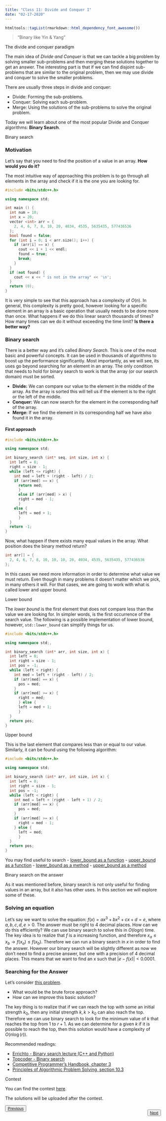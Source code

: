 ```yaml
---
title: "Class 11: Divide and Conquer I"
date: "02-17-2020"
---
```


```r
htmltools::tagList(rmarkdown::html_dependency_font_awesome())
```

> "Binary like Yin & Yang"

<div class="topic">The divide and conquer paradigm</div>

The main idea of *Divide and Conquer* is that we can tackle a big problem by solving smaller sub-problems and then merging these solutions together to get an answer. The interesting part is that if we can find disjoint sub-problems that are similar to the original problem, then we may use divide and conquer to solve the smaller problems.

There are usually three steps in divide and conquer:

- Divide: Forming the sub-problems.
- Conquer: Solving each sub-problem.
- Merge: Using the solutions of the sub-problems to solve the original problem.

Today we will learn about one of the most popular Divide and Conquer algorithms: **Binary Search**.

<div class="topic">Binary search</div>

### Motivation

Let's say that you need to find the position of a value in an array. **How would you do it?**

The most intuitive way of approaching this problem is to go through all elements in the array and check if it is the one you are looking for.

```c++
#include <bits/stdc++.h>

using namespace std;

int main () {
  int num = 10;
  int x = 20;
  vector <int> arr = {
    2, 4, 6, 7, 8, 10, 20, 4034, 4535, 5635435, 577436536
  };
  bool found = false;
  for (int i = 0; i < arr.size(); i++) {
    if (arr[i] == x) {
      cout << i + 1 << endl;
      found = true;
      break;
    }
  }
  if (not found) {
    cout << x << " is not in the array" << '\n';
  }
  return (0);
}
```

It is very simple to see that this approach has a complexity of $O(n)$. In general, this complexity is pretty good, however looking for a specific element in an array is a basic operation that usually needs to be done more than once. What happens if we do this linear search thousands of times? How many times can we do it without exceeding the time limit? **Is there a better way?**

### Binary search

There is a better way and it's called *Binary Search*. This is one of the most basic and powerful concepts. It can be used in thousands of algorithms to boost up the performance significantly. Most importantly, as we will see, its uses go beyond searching for an element in an array. The only condition that needs to hold for binary search to work is that the array (or our search domain) must be sorted.

- **Divide:** We can compare our value to the element in the middle of the array. As the array is sorted this will tell us if the element is to the right or the left of the middle.
- **Conquer:** We can now search for the element in the corresponding half of the array.
- **Merge:** If we find the element in its corresponding half we have also found it in the array.

#### First approach

```c++
#include <bits/stdc++.h>

using namespace std;

int binary_search (int* seq, int size, int x) {
  int left = 0;
  right = size - 1;
  while (left <= right) {
    int med = left + (right - left) / 2;
    if (arr[med] == x) {
      return med;
	  }
	  else if (arr[med] > x) {
      right = med - 1;
	  }
    else {
      left = med + 1;
	  }
  }
  return -1;
}
```

Now, what happen if there exists many equal values in the array. What position does the binary method return?

```c++
int arr[] = {
  2, 4, 6, 7, 8, 10, 10, 10, 20, 4034, 4535, 5635435, 577436536
};
```

In this cases we need more information in order to determine what value we must return. Even though in many problems it doesn't matter which we pick, in many others it will. For that cases, we are going to work with what is called lower and upper bound.

<div class"topic">Lower bound</div>

The *lower bound* is the first element that does not compare less than the value we are looking for. In simpler words, is the first occurrence of the search value. The following is a possible implementation of lower bound, however, `std::lower_bound` can simplify things for us.

```c++
#include <bits/stdc++.h>

using namespace std;,

int binary_search (int* arr, int size, int x) {
  int left = 0;
  int right = size - 1;
  int pos = -1;
  while (left < right) {
    int med = left + (right - left) / 2;
    if (arr[med] == x) {
      pos = med;
    }
    if (arr[med] >= x) {
      right = med;
	  } else {
      left = med + 1;
	  }
  }
  return pos;
}
```

<div class="topic">Upper bound</div>

This is the last element that compares less than or equal to our value. Similarly, it can be found using the following algorithm:

```c++
#include <bits/stdc++.h>

using namespace std;

int binary_search (int* arr, int size, int x) {
  int left = 0;
  int right = size - 1;
  int pos = -1;
  while (left < right) {
    int med = left + (right - left + 1) / 2;
    if (arr[med] == x) {
      pos = med;
    }
    if (arr[med] >= x) {
      right = med - 1;
    } else {
      left = med;
	  }
  }
  return pos;
}
```

You may find useful to search
- [lower_bound as a function](http://www.cplusplus.com/reference/algorithm/lower_bound/)
- [upper_bound as a function](http://www.cplusplus.com/reference/algorithm/upper_bound/)
- [lower_bound as a method](http://www.cplusplus.com/reference/set/set/lower_bound/)
- [upper_bound as a method](http://www.cplusplus.com/reference/set/set/upper_bound/)

<div class="topic">Binary search on the answer</div>

As it was mentioned before, binary search is not only useful for finding values in an array, but it also has other uses. In this section we will explore some of these.

### Solving an equation

Let's say we want to solve the equation: $f(x) = ax^3 + bx^2 + cx + d = e$, where $a, b, c, d, e > 0$. The answer must be right to 4 decimal places. How can we do this efficiently?
We can use binary search to solve this in $O(logn)$ time. The key idea is to realize that $f$ is a increasing function, and therefore $x_a \leq x_b \rightarrow f(x_a) \leq f(x_b)$. Therefore we can run a binary search in $x$ in order to find the answer. However our binary search will be slightly different as now we don't need to find a precise answer, but one with a precision of 4 decimal places. This means that we want to find an x such that $|e - f(x)| < 0.0001$.

### Searching for the Answer

Let's consider [this problem](https://onlinejudge.org/external/120/12032.pdf).

- What would be the brute force approach?
- How can we improve this basic solution?

The key thing is to realize that if we can reach the top with some an initial strength $k_0$, then any initial strength $k, k > k_0$ can also reach the top. Therefore we can use binary search to look for the minimum value of $k$ that reaches the top from 1 to $r + 1$. As we can determine for a given $k$ if it is possible to reach the top, then this solution would have a complexity of $O(n \log(r))$.

Recommended readings:

* [Errichto - Binary search lecture (C++ and Python)](https://www.youtube.com/watch?v=GU7DpgHINWQ)
* [Topcoder - Binary search](https://www.topcoder.com/community/competitive-programming/tutorials/binary-search/)
* [Competitive Programmer's Handbook, chapter 3](https://jadi.net/wp-content/uploads/2017/07/competetive-programmers-handbook.pdf)
* [Principles of Algorithmic Problem Solving, section 10.3](https://www.csc.kth.se/~jsannemo/slask/main.pdf)

<div class="topic" id="contest">Contest</div>

You can find the contest [here](https://vjudge.net/contest/357719).

The solutions will be uploaded after the contest.

<p style="float: none; clear: both;"></p>

<div style="float: right;" class="pt-3">	
  <button class="continue-link">
  <a href="./class-12.html">Next</a>
  </button>
</div>

<div class="pt-3">
  <button class="continue-link">
  <a href="./class-10.html">Previous</a>
  </button>
</div>


<script>
  $('#all-classes').collapse('show');
  $('#class-11').addClass('active');
</script>
